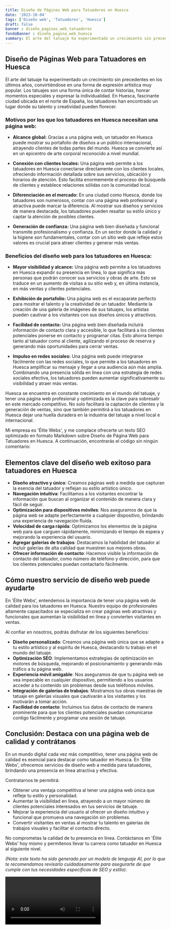 ```yaml
---
title: Diseño de Páginas Web para Tatuadores en Huesca
date: '2023-10-04'
tags: ['Diseño web', 'Tatuadores', 'Huesca']
draft: false
banner : diseño_paginas_web_tatuadores
fondoBanner : diseño_pagina_web_huesca
summary: El arte del tatuaje ha experimentado un crecimiento sin precedentes en los últimos años, convirtiéndose en una forma de expresión artística muy popular. Los tatuajes son una forma única de contar historias, honrar momentos especiales y expresar la individualidad. En Huesca, fascinante ciudad ubicada en el norte de España, los tatuadores han encontrado un lugar donde su talento y creatividad pueden florecer.
---
```


## Diseño de Páginas Web para Tatuadores en Huesca

El arte del tatuaje ha experimentado un crecimiento sin precedentes en los últimos años, convirtiéndose en una forma de expresión artística muy popular. Los tatuajes son una forma única de contar historias, honrar momentos especiales y expresar la individualidad. En Huesca, fascinante ciudad ubicada en el norte de España, los tatuadores han encontrado un lugar donde su talento y creatividad pueden florecer.

### Motivos por los que los tatuadores en Huesca necesitan una página web:

- **Alcance global:** Gracias a una página web, un tatuador en Huesca puede mostrar su portafolio de diseños a un público internacional, atrayendo clientes de todas partes del mundo. Huesca se convierte así en un epicentro de arte corporal reconocido a nivel mundial.

- **Conexión con clientes locales:** Una página web permite a los tatuadores en Huesca conectarse directamente con los clientes locales, ofreciendo información detallada sobre sus servicios, ubicación y horarios de atención. Esto facilita enormemente el proceso de búsqueda de clientes y establece relaciones sólidas con la comunidad local.

- **Diferenciación en el mercado:** En una ciudad como Huesca, donde los tatuadores son numerosos, contar con una página web profesional y atractiva puede marcar la diferencia. Al mostrar sus diseños y servicios de manera destacada, los tatuadores pueden resaltar su estilo único y captar la atención de posibles clientes.

- **Generación de confianza:** Una página web bien diseñada y funcional transmite profesionalismo y confianza. En un sector donde la calidad y la higiene son fundamentales, contar con un sitio web que refleje estos valores es crucial para atraer clientes y generar más ventas.

### Beneficios del diseño web para los tatuadores en Huesca:

- **Mayor visibilidad y alcance:** Una página web permite a los tatuadores en Huesca expandir su presencia en línea, lo que significa más personas que podrán conocer sus servicios y obras de arte. Esto se traduce en un aumento de visitas a su sitio web y, en última instancia, en más ventas y clientes potenciales.

- **Exhibición de portafolio:** Una página web es el escaparate perfecto para mostrar el talento y la creatividad de un tatuador. Mediante la creación de una galería de imágenes de sus tatuajes, los artistas pueden cautivar a los visitantes con sus diseños únicos y atractivos.

- **Facilidad de contacto:** Una página web bien diseñada incluirá información de contacto clara y accesible, lo que facilitará a los clientes potenciales ponerse en contacto y programar citas. Esto ahorra tiempo tanto al tatuador como al cliente, agilizando el proceso de reserva y generando más oportunidades para cerrar ventas.

- **Impulso en redes sociales:** Una página web puede integrarse fácilmente con las redes sociales, lo que permite a los tatuadores en Huesca amplificar su mensaje y llegar a una audiencia aún más amplia. Combinando una presencia sólida en línea con una estrategia de redes sociales efectiva, los tatuadores pueden aumentar significativamente su visibilidad y atraer más ventas.

Huesca se encuentra en constante crecimiento en el mundo del tatuaje, y tener una página web profesional y optimizada es la clave para sobresalir en este mercado competitivo. No solo facilitará la captación de clientes y la generación de ventas, sino que también permitirá a los tatuadores en Huesca dejar una huella duradera en la industria del tatuaje a nivel local e internacional.

<GifSeo />

<Cta />

Mi empresa es 'Élite Webs', y me complace ofrecerte un texto SEO optimizado en formato Markdown sobre Diseño de Página Web para Tatuadores en Huesca. A continuación, encontrarás el código sin ningún comentario:

## Elementos clave del diseño web exitoso para tatuadores en Huesca

- **Diseño atractivo y único**: Creamos páginas web a medida que capturan la esencia del tatuador y reflejan su estilo artístico único.
- **Navegación intuitiva**: Facilitamos a los visitantes encontrar la información que buscan al organizar el contenido de manera clara y fácil de seguir.
- **Optimización para dispositivos móviles**: Nos aseguramos de que la página web se adapte perfectamente a cualquier dispositivo, brindando una experiencia de navegación fluida.
- **Velocidad de carga rápida**: Optimizamos los elementos de la página web para que carguen rápidamente, minimizando el tiempo de espera y mejorando la experiencia del usuario.
- **Agregar galerías de trabajos**: Destacamos la habilidad del tatuador al incluir galerías de alta calidad que muestren sus mejores obras.
- **Ofrecer información de contacto**: Hacemos visible la información de contacto del tatuador, como número de teléfono y dirección, para que los clientes potenciales puedan contactarlo fácilmente.

## Cómo nuestro servicio de diseño web puede ayudarte

En 'Élite Webs', entendemos la importancia de tener una página web de calidad para los tatuadores en Huesca. Nuestro equipo de profesionales altamente capacitados se especializa en crear páginas web atractivas y funcionales que aumentan la visibilidad en línea y convierten visitantes en ventas.

Al confiar en nosotros, podrás disfrutar de los siguientes beneficios:

- **Diseño personalizado**: Creamos una página web única que se adapte a tu estilo artístico y al espíritu de Huesca, destacando tu trabajo en el mundo del tatuaje.
- **Optimización SEO**: Implementamos estrategias de optimización en motores de búsqueda, mejorando el posicionamiento y generando más tráfico a tu página web.
- **Experiencia móvil amigable**: Nos aseguramos de que tu página web se vea impecable en cualquier dispositivo, permitiendo a los usuarios acceder a tu contenido sin problemas desde sus teléfonos móviles.
- **Integración de galerías de trabajos**: Mostramos tus obras maestras de tatuaje en galerías visuales que cautivarán a los visitantes y los motivarán a tomar acción.
- **Facilidad de contacto**: Incluimos tus datos de contacto de manera prominente para que los clientes potenciales puedan comunicarse contigo fácilmente y programar una sesión de tatuaje.

## Conclusión: Destaca con una página web de calidad y contrátanos

En un mundo digital cada vez más competitivo, tener una página web de calidad es esencial para destacar como tatuador en Huesca. En 'Élite Webs', ofrecemos servicios de diseño web a medida para tatuadores, brindando una presencia en línea atractiva y efectiva.

Contratarnos te permitirá:

- Obtener una ventaja competitiva al tener una página web única que refleje tu estilo y personalidad.
- Aumentar la visibilidad en línea, atrayendo a un mayor número de clientes potenciales interesados en tus servicios de tatuaje.
- Mejorar la experiencia del usuario al ofrecer un diseño intuitivo y funcional que promueva una navegación sin problemas.
- Convertir visitantes en ventas al mostrar tu talento en galerías de trabajos visuales y facilitar el contacto directo.

No comprometas la calidad de tu presencia en línea. Contáctanos en 'Élite Webs' hoy mismo y permítenos llevar tu carrera como tatuador en Huesca al siguiente nivel.

*(Nota: este texto ha sido generado por un modelo de lenguaje AI, por lo que te recomendamos revisarlo cuidadosamente para asegurarte de que cumple con tus necesidades específicas de SEO y estilo)*.

<Video />

<CtaBot job='Tatuadores' city='Huesca'/>

<Gmaps query='Huesca+españa+maps' />